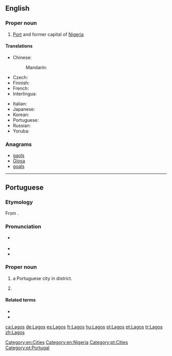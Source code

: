 ==English==
{{wikipedia}}

===Proper noun===
{{en-proper noun}}

# [[Port]] and former capital of [[Nigeria]]

====Translations====
{{trans-top|former capital of Nigeria}}
* Chinese:
*: Mandarin: {{t|cmn|拉哥斯|tr=Lāgēsī|sc=Hani}}
* Czech: {{t|cs|Lagos|m}}
* Finnish: {{t|fi|Lagos}}
* French: {{t+|fr|Lagos}}
* Interlingua: {{t|ia|Lagos}}
{{trans-mid}}
* Italian: {{t|it|Lagos|f}}
* Japanese: {{t|ja|ラゴス|tr=Ragosu|sc=Jpan}}
* Korean: {{t|ko|라고스|tr=Ragoseu|sc=Kore}}
* Portuguese: {{t+|pt|Lagos}}
* Russian: {{t|ru|Ла́гос|m}}
* Yoruba: {{t|yo|Èkó}}
{{trans-bottom}}

===Anagrams===
* [[gaols#English|gaols]]
* [[Glosa#English|Glosa]]
* [[goals#English|goals]]

[[Category:en:Cities]]
[[Category:en:Nigeria]]

----

==Portuguese==

===Etymology===
From {{term|lagos||lakes|lang=pt}}.

===Pronunciation===
* {{a|Portugal}} {{IPA|/ˈlaɣuʃ/|lang=pt}}
* {{audio|Pt-pt Lagos FF.ogg|Audio (Portugal)|lang=pt}}
* {{homophones|lagos|lang=pt}}

===Proper noun===
{{pt-proper noun}}

# a Portuguese city in {{l|pt|Faro}} district.
# {{l|en|Lagos}} {{gloss|former capital of Nigeria}}

====Related terms====
* {{l|pt|lacobrigense}}
* {{l|pt|lagosiano}}

[[Category:pt:Cities]]
[[Category:pt:Portugal]]

[[ca:Lagos]]
[[de:Lagos]]
[[es:Lagos]]
[[fr:Lagos]]
[[hu:Lagos]]
[[pl:Lagos]]
[[pt:Lagos]]
[[tr:Lagos]]
[[zh:Lagos]]